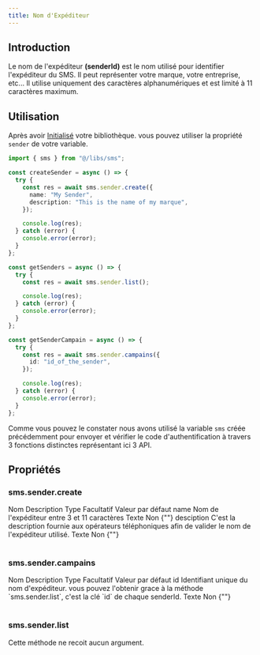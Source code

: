 ```yaml
---
title: Nom d'Expéditeur
---
```



## Introduction

Le nom de l'expéditeur **(senderId)** est le nom utilisé pour identifier l'expéditeur du SMS.
Il peut représenter votre marque, votre entreprise, etc...
Il utilise uniquement des caractères alphanumériques et est limité à 11 caractères maximum.

## Utilisation

Après avoir [Initialisé](/libs/js/get-started/#init) votre bibliothèque.
vous pouvez utiliser la propriété `sender` de votre variable.

```ts filename="/api/sender" showLineNumbers {1,5-8,18,28-30}
import { sms } from "@/libs/sms";

const createSender = async () => {
  try {
    const res = await sms.sender.create({
      name: "My Sender",
      description: "This is the name of my marque",
    });

    console.log(res);
  } catch (error) {
    console.error(error);
  }
};

const getSenders = async () => {
  try {
    const res = await sms.sender.list();

    console.log(res);
  } catch (error) {
    console.error(error);
  }
};

const getSenderCampain = async () => {
  try {
    const res = await sms.sender.campains({
      id: "id_of_the_sender",
    });

    console.log(res);
  } catch (error) {
    console.error(error);
  }
};
```

Comme vous pouvez le constater nous avons utilisé la variable `sms` créée
précédemment pour envoyer et vérifier le code d'authentification à travers
3 fonctions distinctes représentant ici 3 API.

## Propriétés

### sms.sender.create

<Table style={{ marginTop: 20 }}>
  <thead>
    <Table.Tr>
      <Table.Th>Nom</Table.Th>
      <Table.Th>Description</Table.Th>
      <Table.Th>Type</Table.Th>
      <Table.Th>Facultatif</Table.Th>
      <Table.Th>Valeur par défaut</Table.Th>
    </Table.Tr>
  </thead>
  <tbody>
    <Table.Tr>
      <Table.Td>name</Table.Td>
      <Table.Td>Nom de l'expéditeur entre 3 et 11 caractères</Table.Td>
      <Table.Td>Texte</Table.Td>
      <Table.Td>Non</Table.Td>
      <Table.Td>{""}</Table.Td>
    </Table.Tr>
    <Table.Tr>
      <Table.Td>desciption</Table.Td>
      <Table.Td>
        C'est la description fournie aux opérateurs téléphoniques afin de
        valider le nom de l'expéditeur utilisé.
      </Table.Td>
      <Table.Td>Texte</Table.Td>
      <Table.Td>Non</Table.Td>
      <Table.Td>{""}</Table.Td>
    </Table.Tr>
  </tbody>
</Table>

### sms.sender.campains

<Table style={{ marginTop: 20 }}>
  <thead>
    <Table.Tr>
      <Table.Th>Nom</Table.Th>
      <Table.Th>Description</Table.Th>
      <Table.Th>Type</Table.Th>
      <Table.Th>Facultatif</Table.Th>
      <Table.Th>Valeur par défaut</Table.Th>
    </Table.Tr>
  </thead>
  <tbody>
    <Table.Tr>
      <Table.Td>id</Table.Td>
      <Table.Td>
        Identifiant unique du nom d'expéditeur. vous pouvez l'obtenir grace à la
        méthode `sms.sender.list`, c'est la clé `id` de chaque senderId.
      </Table.Td>
      <Table.Td>Texte</Table.Td>
      <Table.Td>Non</Table.Td>
      <Table.Td>{""}</Table.Td>
    </Table.Tr>
  </tbody>
</Table>

### sms.sender.list

Cette méthode ne recoit aucun argument.
